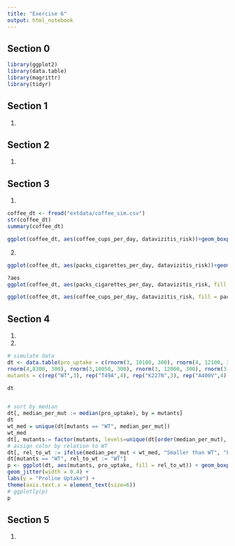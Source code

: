```yaml
---
title: "Exercise 6"
output: html_notebook
---
```


## Section 0

```r
library(ggplot2)
library(data.table)
library(magrittr)
library(tidyr)
```

## Section 1

1.

## Section 2
1.

## Section 3

1.
```r
coffee_dt <- fread("extdata/coffee_sim.csv")
str(coffee_dt)
summary(coffee_dt)

ggplot(coffee_dt, aes(coffee_cups_per_day, datavizitis_risk))+geom_boxplot()

```

2.
```r
ggplot(coffee_dt, aes(packs_cigarettes_per_day, datavizitis_risk))+geom_boxplot()

?aes
ggplot(coffee_dt, aes(packs_cigarettes_per_day, datavizitis_risk, fill = coffee_cups_per_day))+geom_boxplot()+ guides(fill=guide_legend(title = "Cups of coffee"))

ggplot(coffee_dt, aes(coffee_cups_per_day, datavizitis_risk, fill = packs_cigarettes_per_day))+geom_boxplot()+ guides(fill=guide_legend(title = "packs_cigarettes_per_day"))
```


## Section 4

1.


2.
```r
# simulate data
dt <- data.table(pro_uptake = c(rnorm(3, 10100, 300), rnorm(4, 12100, 300), rnorm(3, 9850, 300), rnorm(4, 11100, 300),
rnorm(4,8300, 300), rnorm(3,10050, 300), rnorm(3, 12000, 300), rnorm(3, 10020, 300), rnorm(3, 10080, 300), rnorm(3, 10070, 300) ),
mutants = c(rep("WT",3), rep("T49A",4), rep("K227N",3), rep("A400V",4), rep("L421P",4), rep("I500T",3), rep("N591D",3), rep("A601T",3), rep("E684D",3), rep("G710R",3) ) )

dt


# sort by median
dt[, median_per_mut := median(pro_uptake), by = mutants]
dt
wt_med = unique(dt[mutants == "WT", median_per_mut])
wt_med
dt[, mutants:= factor(mutants, levels=unique(dt[order(median_per_mut), mutants]))]
# assign color by relation to WT
dt[, rel_to_wt := ifelse(median_per_mut < wt_med, "Smaller than WT", "Larger than WT"), by = mutants]
dt[mutants == "WT", rel_to_wt := "WT"]
p <- ggplot(dt, aes(mutants, pro_uptake, fill = rel_to_wt)) + geom_boxplot() +
geom_jitter(width = 0.4) +
labs(y = "Proline Uptake") +
theme(axis.text.x = element_text(size=6))
# ggplotly(p)
p

```

## Section 5

1.
































